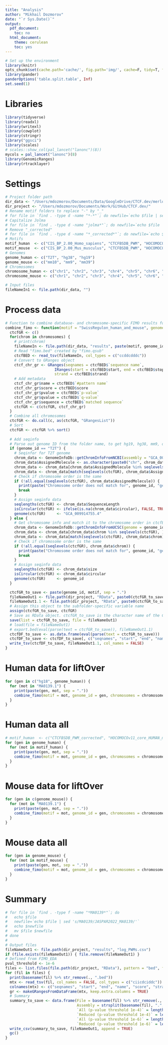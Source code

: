 ```yaml
---
title: "Analysis"
author: "Mikhail Dozmorov"
date: "`r Sys.Date()`"
output:
  pdf_document:
    toc: no
  html_document:
    theme: cerulean
    toc: yes
---
```


```r
# Set up the environment
library(knitr)
opts_chunk$set(cache.path='cache/', fig.path='img/', cache=F, tidy=T, fig.keep='high', echo=F, dpi=100, warnings=F, message=F, comment=NA, warning=F, results='as.is', fig.width = 10, fig.height = 6) #out.width=700, 
library(pander)
panderOptions('table.split.table', Inf)
set.seed(1)
```

# Libraries

```r
library(tidyverse)
library(readxl)
library(writexl)
library(cowplot)
library(stringr)
library("ggsci")
library(scales)
# scales::show_col(pal_lancet("lanonc")(8))
mycols = pal_lancet("lanonc")(8)
library(GenomicRanges)
library(rtracklayer)
```

# Settings

```r
# Project folder path
dir_data <- "/Users/mdozmorov/Documents/Data/GoogleDrive/CTCF.dev/merlot"
dir_project <- "/Users/mdozmorov/Documents/Work/GitHub/CTCF.dev/"
# Rename motif folders to replace "-" by "_"
# for file in `find . -type d -name "*-*"`; do newfile=`echo $file | sed 's/-/_/g'`; mv $file $newfile; done
# Capitalize Jolma
# for file in `find . -type d -name "jolma*"`; do newfile=`echo $file | sed 's/j/J/'`; mv $file $newfile; done
# Remove "_corrected"
# for file in `find . -type d -name "*_corrected*"`; do newfile=`echo $file | sed 's/_corrected//'`; mv $file $newfile; done
# Motifs
motif_human  <- c("CIS_BP_2.00_Homo_sapiens", "CTCFBSDB_PWM", "HOCOMOCOv11_core_HUMAN_mono_meme_format", "JASPAR2022_CORE_vertebrates_non_redundant_v2", "Jolma2013", "SwissRegulon_human_and_mouse")
motif_mouse  <- c("CIS_BP_2.00_Mus_musculus", "CTCFBSDB_PWM", "HOCOMOCOv11_core_MOUSE_mono_meme_format", "JASPAR2022_CORE_vertebrates_non_redundant_v2", "Jolma2013", "SwissRegulon_human_and_mouse")
# Genomes
genome_human <- c("T2T", "hg38", "hg19")
genome_mouse <- c("mm10", "mm9", "mm39")
# Chromosomes
chromosome_human <- c("chr1", "chr2", "chr3", "chr4", "chr5", "chr6", "chr7", "chr8", "chr9", "chr10", "chr11", "chr12", "chr13", "chr14", "chr15", "chr16", "chr17", "chr18", "chr19", "chr20", "chr21", "chr22", "chrX", "chrY")
chromosome_mouse <- c("chr1", "chr2", "chr3", "chr4", "chr5", "chr6", "chr7", "chr8", "chr9", "chr10", "chr11", "chr12", "chr13", "chr14", "chr15", "chr16", "chr17", "chr18", "chr19", "chrX", "chrY")

# Input files
fileNameIn1 <- file.path(dir_data, "")
```

# Process data

```r
# Function to combine database- and chromosome-specific FIMO results for a given genome assembly
combine_fimo <- function(motif = "SwissRegulon_human_and_mouse", genome_id = "T2T", chromosomes = chromosome_human) {
  ctcfGR <- c()
  for(chrom in chromosomes) {
    # print(chrom)
    fileNameIn <- file.path(dir_data, "results", paste(motif, genome_id, chrom, sep = "_"), "fimo.txt.gz")
    # Read "fimo.bed" created by "fimo.qsub"
    ctcfBED <- read_tsv(fileNameIn, col_types = c("ccddcdddc"))
    # Convert to GRanges object
    ctcf_chr_gr <- GRanges(seqnames = ctcfBED$`sequence name`, 
                      IRanges(start = ctcfBED$start, end = ctcfBED$stop),
                      strand = ctcfBED$strand)
    # Add metadata
    ctcf_chr_gr$name = ctcfBED$`#pattern name`
    ctcf_chr_gr$score = ctcfBED$score
    ctcf_chr_gr$pvalue = ctcfBED$`p-value`
    ctcf_chr_gr$qvalue = ctcfBED$`q-value`
    ctcf_chr_gr$sequence = ctcfBED$`matched sequence`
    ctcfGR <- c(ctcfGR, ctcf_chr_gr)
  }
  # Combine all chromosomes
  ctcfGR <- do.call(c, as(ctcfGR, "GRangesList"))
  # Sort
  ctcfGR <- ctcfGR %>% sort()
  
  # Add seqinfo
  # Parse out genome ID from the folder name, to get hg19, hg38, mm9, or mm10
  if (genome_id == "T2T") {
    # Seqinfor for T2T genome
    chrom_data <- GenomeInfoDb::getChromInfoFromNCBI(assembly = "GCA_009914755.4")
    chrom_data$AssignedMolecule <- as.character(paste0("chr", chrom_data$AssignedMolecule))
    chrom_data <- chrom_data[chrom_data$AssignedMolecule %in% seqlevels(ctcfGR), ]
    chrom_data <- chrom_data[match(seqlevels(ctcfGR), chrom_data$AssignedMolecule), ]
    # Check if chromosome order is the same
    if (!all.equal(seqlevels(ctcfGR), chrom_data$AssignedMolecule)) {
      print(paste("Chromosome order does not match for", genome_id, "genome."))
      break
    }
    # Assign seqinfo data
    seqlengths(ctcfGR) <- chrom_data$SequenceLength
    isCircular(ctcfGR) <- ifelse(is.na(chrom_data$circular), FALSE, TRUE)
    genome(ctcfGR)     <- "GCA_009914755.4"
  } else {
    # Get chromosome info and match it to the chromosome order in ctcfBED
    chrom_data <- GenomeInfoDb::getChromInfoFromUCSC(genome = genome_id)
    chrom_data <- chrom_data[chrom_data$chrom %in% seqlevels(ctcfGR), ]
    chrom_data <- chrom_data[match(seqlevels(ctcfGR), chrom_data$chrom), ]
    # Check if chromosome order is the same
    if (!all.equal(seqlevels(ctcfGR), chrom_data$chrom)) {
      print(paste("Chromosome order does not match for", genome_id, "genome."))
      break
    }
    # Assign seqinfo data
    seqlengths(ctcfGR) <- chrom_data$size
    isCircular(ctcfGR) <- chrom_data$circular
    genome(ctcfGR)     <- genome_id
  }

  ctcfGR_to_save <- paste(genome_id, motif, sep = ".")
  fileNameOut1 <- file.path(dir_project, "RData", paste0(ctcfGR_to_save, ".RData"))
  fileNameOut1.1 <- file.path(dir_project, "RData", paste0(ctcfGR_to_save, ".bed"))
  # Assign this object to the subfolder-specific variable name
  assign(ctcfGR_to_save, ctcfGR)
  # Save as RData object. ctcfGR_to_save is the character name of the CTCF GRanges variable
  save(list = ctcfGR_to_save, file = fileNameOut1)
  # load(file = fileNameOut1)
  # export.bed(eval(parse(text = ctcfGR_to_save)), fileNameOut1.1)
  ctcfDF_to_save <- as.data.frame(eval(parse(text = ctcfGR_to_save)))
  ctcfDF_to_save <- ctcfDF_to_save[, c("seqnames", "start", "end", "name", "score", "strand", "width", "pvalue", "qvalue", "sequence")]
  write_tsv(ctcfDF_to_save, fileNameOut1.1, col_names = FALSE)
}
```

# Human data for liftOver

```r
for (gen in c("hg18", genome_human)) {
  for (mot in "MA0139.1") {
    print(paste(gen, mot, sep = "."))
    combine_fimo(motif = mot, genome_id = gen, chromosomes = chromosome_human)
  }
}
```

# Human data all

```r
# motif_human  <- c("CTCFBSDB_PWM_corrected", "HOCOMOCOv11_core_HUMAN_mono_meme_format", "JASPAR2022_CORE_vertebrates_non-redundant_v2", "jolma2013_corrected", "SwissRegulon_human_and_mouse")
for (gen in genome_human) {
  for (mot in motif_human) {
    print(paste(gen, mot, sep = "."))
    combine_fimo(motif = mot, genome_id = gen, chromosomes = chromosome_human)
  }
}
```

# Mouse data for liftOver

```r
for (gen in c(genome_mouse)) {
  for (mot in "MA0139.1") {
    print(paste(gen, mot, sep = "."))
    combine_fimo(motif = mot, genome_id = gen, chromosomes = chromosome_mouse)
  }
}
```

# Mouse data all

```r
for (gen in genome_mouse) {
  for (mot in motif_mouse) {
    print(paste(gen, mot, sep = "."))
    combine_fimo(motif = mot, genome_id = gen, chromosomes = chromosome_mouse)
  }
}
```

# Summary

```r
# for file in `find . -type f -name "*MA0139*"`; do
#   echo $file
#   newfile=`echo $file | sed 's/MA0139/JASPAR2022_MA0139/'`
#   echo $newfile
#   mv $file $newfile
# done
# 
# Output files
fileNameOut1 <- file.path(dir_project, "results", "log_PWMs.csv")
if (file.exists(fileNameOut1)) { file.remove(fileNameOut1) }
# Defined from FIMO_EDA
pval_threshold <- 1e-6
files <- list.files(file.path(dir_project, "RData"), pattern = "bed", full.names = TRUE)
for (fil in files) {
  print(basename(fil) %>% str_remove(., ".bed"))
  mtx <- read_tsv(fil, col_names = FALSE, col_types = c("ciicdciddc"))
  colnames(mtx) <- c("seqnames", "start", "end", "name", "score", "strand", "width", "pvalue", "qvalue", "sequence")
  gr <- makeGRangesFromDataFrame(mtx, keep.extra.columns = TRUE)
  # Summary
  summary_to_save <- data.frame(File = basename(fil) %>% str_remove(., ".bed"),
                                Assembly = strsplit(basename(fil), ".", fixed = TRUE)[[1]][1],
                                `All (p-value threshold 1e-4)` = length(gr),
                                `Reduced (p-value threshold 1e-4)` = length(reduce(gr)),
                                `All (p-value threshold 1e-6)` = length(gr[gr$pvalue < pval_threshold]),
                                `Reduced (p-value threshold 1e-6)` = length(reduce(gr[gr$pvalue < pval_threshold])) )
  write_csv(summary_to_save, fileNameOut1, append = TRUE)
  gc()
}
```

